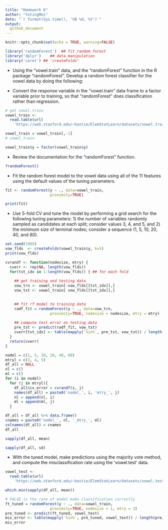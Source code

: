 ```yaml
---
title: "Homework 6"
author: "YutingMei"
date: "`r format(Sys.time(), '%B %d, %Y')`"
output:
  github_document
---
```


```r
knitr::opts_chunk$set(echo = TRUE, warning=FALSE)
```

```r
library('randomForest')  ## fit random forest
library('dplyr')    ## data manipulation
library('caret') ## 'createFolds'
```
* Using the “vowel.train” data, and the “randomForest” function in the R package “randomForest”. Develop a random forest classifier for the vowel data by doing the following:

* Convert the response variable in the “vowel.train” data frame to a factor variable prior to training, so that “randomForest” does classification rather than regression.

```r
# get vowel.train
vowel_train <- 
  read.table(url(
    'https://web.stanford.edu/~hastie/ElemStatLearn/datasets/vowel.train'), header=TRUE, sep = ',')
```

```r
vowel_train = vowel_train[,-1]
# vowel_train
```

```r
vowel_train$y = factor(vowel_train$y)
```

* Review the documentation for the “randomForest” function.
```r
?randomForest()
```

* Fit the random forest model to the vowel data using all of the 11 features using the default values of the tuning parameters.
```r
fit <- randomForest(y ~ ., data=vowel_train, 
                    proximity=TRUE)
```

```r
print(fit)
```

* Use 5-fold CV and tune the model by performing a grid search for the following tuning parameters: 1) the number of variables randomly sampled as candidates at each split; consider values 3, 4, and 5, and 2) the minimum size of terminal nodes; consider a sequence (1, 5, 10, 20, 40, and 80).
```r
set.seed(1985)
vow_flds  <- createFolds(vowel_train$y, k=5)
print(vow_flds)
```

```r
cvrandf <- function(nodesize, mtry) {
  cverr <- rep(NA, length(vow_flds))
  for(tst_idx in 1:length(vow_flds)) { ## for each fold
    
    ## get training and testing data
    vow_trn <- vowel_train[-vow_flds[[tst_idx]],]
    vow_tst <- vowel_train[ vow_flds[[tst_idx]],]

    
    ## fit rf model to training data
    radf_fit = randomForest(y ~ ., data=vow_trn, 
                    proximity=TRUE, nodesize = nodesize, mtry = mtry)
    
    ## compute test error on testing data
    pre_tst <- predict(radf_fit, vow_tst)
    cverr[tst_idx] <- table(mapply(`%in%`, pre_tst, vow_tst)) / length(pre_tst)
  }
  return(cverr)
}
```

```r
nodel = c(1, 5, 10, 20, 40, 80)
mtryl = c(3, 4, 5)
df_all = NULL
nl = c()
ml = c()
for (i in nodel)
  for (j in mtryl){
    df_all$cv_error = cvrandf(i, j)
    names(df_all) = paste0('nodel_', i, 'mtry_', j)
    nl = append(nl, i)
    ml = append(ml, j)
  }
```

```r
df_all = df_all %>% data.frame()
cnames = paste0('nodel_', nl, '_mtry_', ml)
colnames(df_all) = cnames
df_all
```

```r
sapply(df_all, mean)
```

```r
sapply(df_all, sd)
```

* With the tuned model, make predictions using the majority vote method, and compute the misclassification rate using the ‘vowel.test’ data.
```r
vowel_test <- 
  read.table(url(
    'https://web.stanford.edu/~hastie/ElemStatLearn/datasets/vowel.test'), header=TRUE, sep = ',')
```

```r
which.min(sapply(df_all, mean))
```

```r
# FALSE is the rate of model make classification correctly
ft_tuned = randomForest(y ~ ., data=vowel_train, 
                    proximity=TRUE, nodesize = 1, mtry = 3)
pre_tuned <- predict(ft_tuned, vowel_test)
mis_error <- table(mapply(`%in%`, pre_tuned, vowel_test)) / length(pre_tuned)
mis_error
```


